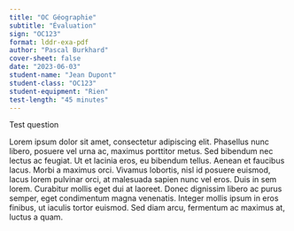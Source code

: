 ```yaml
---
title: "OC Géographie"
subtitle: "Évaluation"
sign: "OC123"
format: lddr-exa-pdf
author: "Pascal Burkhard"
cover-sheet: false
date: "2023-06-03"
student-name: "Jean Dupont"
student-class: "OC123"
student-equipment: "Rien"
test-length: "45 minutes"
---
```


\question Test question

Lorem ipsum dolor sit amet, consectetur adipiscing elit. Phasellus nunc libero, posuere vel urna ac, maximus porttitor metus. Sed bibendum nec lectus ac feugiat. Ut et lacinia eros, eu bibendum tellus. Aenean et faucibus lacus. Morbi a maximus orci. Vivamus lobortis, nisl id posuere euismod, lacus lorem pulvinar orci, at malesuada sapien nunc vel eros. Duis in sem lorem. Curabitur mollis eget dui at laoreet. Donec dignissim libero ac purus semper, eget condimentum magna venenatis. Integer mollis ipsum in eros finibus, ut iaculis tortor euismod. Sed diam arcu, fermentum ac maximus at, luctus a quam.
